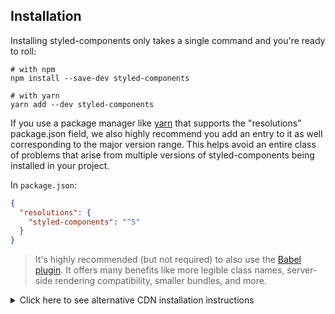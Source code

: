## Installation

Installing styled-components only takes a single command and you're ready to roll:

```
# with npm
npm install --save-dev styled-components

# with yarn
yarn add --dev styled-components
```

If you use a package manager like [yarn](https://yarnpkg.com/) that supports the "resolutions" package.json field, we also highly recommend you add an entry to it as well corresponding to the major version range. This helps avoid an entire class of problems that arise from multiple versions of styled-components being installed in your project.

In `package.json`:

```json
{
  "resolutions": {
    "styled-components": "^5"
  }
}
```

> It's highly recommended (but not required) to also use the [Babel plugin](/docs/tooling#babel-plugin). It offers many benefits like more legible class names, server-side rendering compatibility, smaller bundles, and more.

<details>
  <summary>Click here to see alternative CDN installation instructions</summary>

If you're not using a module bundler or package manager we also have a global ("UMD") build hosted on the [unpkg](http://unpkg.com) CDN. Simply add the following `<script>` tag to the bottom of your HTML file:

```html
<script src="https://unpkg.com/styled-components/dist/styled-components.min.js"></script>
```

Once you've added `styled-components` you will have access to the global `window.styled` variable.

```tsx
const Component = window.styled.div`
  color: red;
`
```

> This style of usage requires the [react CDN bundles](https://reactjs.org/docs/cdn-links.html) and the [`react-is` CDN bundle](https://unpkg.com/react-is/umd/react-is.production.min.js) to be on the page as well (before the styled-components script.)

</details>

